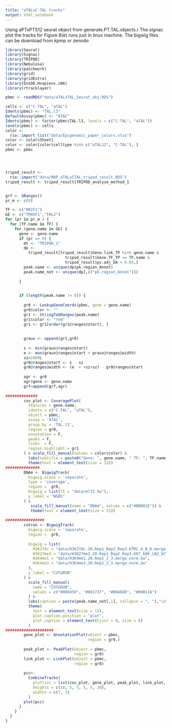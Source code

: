 ---
title: "aTALxC-TAL tracks"
output: html_notebook
---
Using aPTxPTS12 seurat object from generate.PT.TAL.objects.r 
The signac plot the tracks for Figure 8(e) runs just in linux machine. 
The bigwig files can be download from kpmp or zenodo 
```{r}
library(Seurat)
library(Signac)
library(TRIPOD)
library(Nebulosa)
library(patchwork)
library(grid)
library(gridExtra)
library(EnsDb.Hsapiens.v86)
library(rtracklayer)
```

```{r}
pbmc <- readRDS("data/aTALxTAL_Seurat_obj.RDS")

```

```{r,fig.height=10,fig.keep=T}

cells <- c("C-TAL", "aTAL")
Idents(pbmc) <- "TAL.l3"
DefaultAssay(pbmc) <- "ATAC"
Idents(pbmc) <- factor(pbmc$TAL.l3, levels = c("C-TAL", "aTAL"))
levels(pbmc) <- cells
color <-
  rio::import_list("data/Epigenomic_paper_colors.xlsx")
color <- color$Sheet1
color <- color[color$celltype %in% c("aTAL12", "C-TAL"), ]
pbmc <- pbmc




tripod_result <-
  rio::import("data/MAP_aTALxCTAL_tripod_result.RDS")
tripod_result <- tripod_result$TRIPOD_analyse_method_1


grf <- GRanges()
pr_m <- c(0)

TF <- c("NR2F1")  
GE <- c("TM4SF1","FHL2")
for (pr in pr_m ) {
  for (TF.name in TF) {
    for (gene.name in GE) {
      gene <- gene.name
      if (pr == 0) {
        mt <- "TRIPOD_1"
        dp <-
          tripod_result[tripod_result$Gene.link_TP %in% gene.name &
                          tripod_result$Gene.TF_TP == TF.name &
                          tripod_result$pv.adj_DA < 0.05,]
        peak.name <- unique(dp$pk.region_Annot)
        peak.name_not <- unique(dp[,c("pk.region_Annot")])
        
      }

      
      if (length(peak.name != 0)) {
        
        gr0 <- LookupGeneCoords(pbmc, gene = gene.name)
        gr0$color <- ""
        gr1 <- StringToGRanges(peak.name)
        gr1$color <- "red"
        gr1 <- gr1[order(gr1@ranges@start), ]
        
        
        graux <- append(gr1,gr0)
        
        s <- min(graux@ranges@start)
        e <- max(graux@ranges@start + graux@ranges@width)
        sz=1000L            
        gr0@ranges@start <- s - sz
        gr0@ranges@width <- (e  + +sz+sz) - gr0@ranges@start     
        
        agr <- gr0
        agr$gene <- gene.name
        grf=append(grf,agr)
        
##############        
        cov_plot <- CoveragePlot(
          features = gene.name,
          idents = c("C-TAL", "aTAL"),
          object = pbmc,
          assay = 'ATAC',
          group.by = 'TAL.l3',
          region = gr0,
          annotation = F,
          peaks = F,
          links  = F,
          region.highlight = gr1
        ) & scale_fill_manual(values = color$color) &
          labs(subtitle = paste0("Gene: ", gene.name, " TF: ", TF.name, " ", mt)) &
          theme(text = element_text(size = 15))
###############        
        DNAm <- BigwigTrack(
          bigwig.scale = 'separate',
          type = 'coverage',
          region =  gr0,
          bigwig = list(TI = "data/mlTI.bw"),
          y_label = "WGBS"
        ) &
           scale_fill_manual(name = "DNAm", values = c("#BB001E")) &
           theme(text = element_text(size = 15))
  
#################
        cutrun <- BigwigTrack(
          bigwig.scale = 'separate',
          region =  gr0,
          
          bigwig = list(
            H3K27Ac = "data/H3K27Ac.20.Rep1_Rep2_Rep3.KTRC.A_B_D.merge.norm.bw",
            H3K27me3 = "data/H3K27me3.20.Rep1_Rep2_Rep3.687_688_LN2_OCT.KTRC.A_B_D.merge.norm.bw",
            H3K4me1 = "data/H3K4me1.20.Rep1_2_3.merge.norm.bw",
            H3K4me3 = "data/H3K4me3.20.Rep1_2_3.merge.norm.bw"
          ),
          y_label = "CUT&RUN"
        ) &
          scale_fill_manual(
            name = "CUT&RUN",
            values = c("#006950", "#801737", "#00A6DD", "#00B12A")
          ) &
          labs(caption = paste(peak.name_not[,1], collapse = ", "),"\n")  &
          theme(
            text = element_text(size = 15),
            plot.caption.position = "plot",
            plot.caption = element_text(hjust = 0, size = 8)
          )
#####################      
        gene_plot <- AnnotationPlot(object = pbmc,
                                    region = gr0,)
        
        peak_plot <- PeakPlot(object = pbmc,
                              region = gr0)
        link_plot <- LinkPlot(object = pbmc,
                              region = gr0)
        
        pcc<-
          CombineTracks(
            plotlist = list(cov_plot, gene_plot, peak_plot, link_plot, DNAm, cutrun),
            heights = c(10, 5, 5, 5, 5, 20),
            widths = c(7, 3)
          )
        plot(pcc)
      }
    }
  }
}
```



